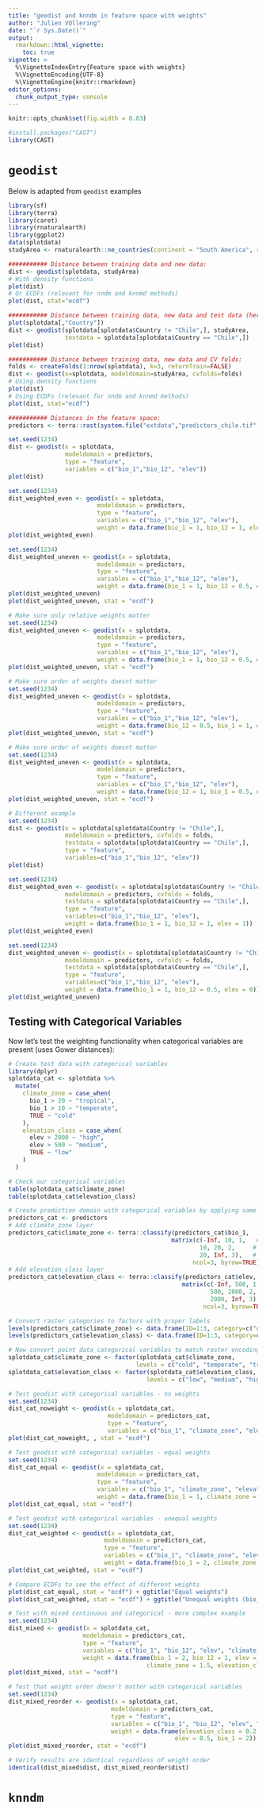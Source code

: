```yaml
---
title: "geodist and knndm in feature space with weights"
author: "Julien VOllering"
date: "`r Sys.Date()`"
output:
  rmarkdown::html_vignette:
    toc: true
vignette: >
  %\VignetteIndexEntry{Feature space with weights}
  %\VignetteEncoding{UTF-8}
  %\VignetteEngine{knitr::rmarkdown}
editor_options: 
  chunk_output_type: console
---
```


```r
knitr::opts_chunk$set(fig.width = 8.83)
```

```r
#install.packages("CAST")
library(CAST)
```

# `geodist`

Below is adapted from `geodist` examples

```r
library(sf)
library(terra)
library(caret)
library(rnaturalearth)
library(ggplot2)
data(splotdata)
studyArea <- rnaturalearth::ne_countries(continent = "South America", returnclass = "sf")

########### Distance between training data and new data:
dist <- geodist(splotdata, studyArea)
# With density functions
plot(dist)
# Or ECDFs (relevant for nndm and knnmd methods)
plot(dist, stat="ecdf")

########### Distance between training data, new data and test data (here Chile):
plot(splotdata[,"Country"])
dist <- geodist(splotdata[splotdata$Country != "Chile",], studyArea,
                testdata = splotdata[splotdata$Country == "Chile",])
plot(dist)

########### Distance between training data, new data and CV folds:
folds <- createFolds(1:nrow(splotdata), k=3, returnTrain=FALSE)
dist <- geodist(x=splotdata, modeldomain=studyArea, cvfolds=folds)
# Using density functions
plot(dist)
# Using ECDFs (relevant for nndm and knnmd methods)
plot(dist, stat="ecdf")

########### Distances in the feature space:
predictors <- terra::rast(system.file("extdata","predictors_chile.tif", package="CAST"))

set.seed(1234)
dist <- geodist(x = splotdata,
                modeldomain = predictors,
                type = "feature",
                variables = c("bio_1","bio_12", "elev"))
plot(dist)

set.seed(1234)
dist_weighted_even <- geodist(x = splotdata,
                         modeldomain = predictors,
                         type = "feature",
                         variables = c("bio_1","bio_12", "elev"),
                         weight = data.frame(bio_1 = 1, bio_12 = 1, elev = 1))
plot(dist_weighted_even)

set.seed(1234)
dist_weighted_uneven <- geodist(x = splotdata,
                         modeldomain = predictors,
                         type = "feature",
                         variables = c("bio_1","bio_12", "elev"),
                         weight = data.frame(bio_1 = 1, bio_12 = 0.5, elev = 0))
plot(dist_weighted_uneven)
plot(dist_weighted_uneven, stat = "ecdf")

# Make sure only relative weights matter
set.seed(1234)
dist_weighted_uneven <- geodist(x = splotdata,
                         modeldomain = predictors,
                         type = "feature",
                         variables = c("bio_1","bio_12", "elev"),
                         weight = data.frame(bio_1 = 1, bio_12 = 0.5, elev = 0) * 2)
plot(dist_weighted_uneven, stat = "ecdf")

# Make sure order of weights doesnt matter
set.seed(1234)
dist_weighted_uneven <- geodist(x = splotdata,
                         modeldomain = predictors,
                         type = "feature",
                         variables = c("bio_1","bio_12", "elev"),
                         weight = data.frame(bio_12 = 0.5, bio_1 = 1, elev = 0))
plot(dist_weighted_uneven, stat = "ecdf")

# Make sure order of weights doesnt matter
set.seed(1234)
dist_weighted_uneven <- geodist(x = splotdata,
                         modeldomain = predictors,
                         type = "feature",
                         variables = c("bio_1","bio_12", "elev"),
                         weight = data.frame(bio_12 = 1, bio_1 = 0.5, elev = 0))
plot(dist_weighted_uneven, stat = "ecdf")

# Different example
set.seed(1234)
dist <- geodist(x = splotdata[splotdata$Country != "Chile",],
                modeldomain = predictors, cvfolds = folds,
                testdata = splotdata[splotdata$Country == "Chile",],
                type = "feature",
                variables=c("bio_1","bio_12", "elev"))
plot(dist)

set.seed(1234)
dist_weighted_even <- geodist(x = splotdata[splotdata$Country != "Chile",],
                modeldomain = predictors, cvfolds = folds,
                testdata = splotdata[splotdata$Country == "Chile",],
                type = "feature",
                variables=c("bio_1","bio_12", "elev"),
                weight = data.frame(bio_1 = 1, bio_12 = 1, elev = 1))
plot(dist_weighted_even)

set.seed(1234)
dist_weighted_uneven <- geodist(x = splotdata[splotdata$Country != "Chile",],
                modeldomain = predictors, cvfolds = folds,
                testdata = splotdata[splotdata$Country == "Chile",],
                type = "feature",
                variables=c("bio_1","bio_12", "elev"),
                weight = data.frame(bio_1 = 1, bio_12 = 0.5, elev = 0))
plot(dist_weighted_uneven)
```

## Testing with Categorical Variables

Now let's test the weighting functionality when categorical variables are present (uses Gower distances):

```r
# Create test data with categorical variables
library(dplyr)
splotdata_cat <- splotdata %>%
  mutate(
    climate_zone = case_when(
      bio_1 > 20 ~ "tropical",
      bio_1 > 10 ~ "temperate", 
      TRUE ~ "cold"
    ),
    elevation_class = case_when(
      elev > 2000 ~ "high",
      elev > 500 ~ "medium",
      TRUE ~ "low"  
    )
  )

# Check our categorical variables
table(splotdata_cat$climate_zone)
table(splotdata_cat$elevation_class)

# Create prediction domain with categorical variables by applying same logic to raster
predictors_cat <- predictors
# Add climate_zone layer
predictors_cat$climate_zone <- terra::classify(predictors_cat$bio_1, 
                                              matrix(c(-Inf, 10, 1,   # cold = 1
                                                      10, 20, 2,     # temperate = 2  
                                                      20, Inf, 3),   # tropical = 3
                                                    ncol=3, byrow=TRUE))
# Add elevation_class layer  
predictors_cat$elevation_class <- terra::classify(predictors_cat$elev,
                                                 matrix(c(-Inf, 500, 1,    # low = 1
                                                         500, 2000, 2,    # medium = 2
                                                         2000, Inf, 3),   # high = 3  
                                                       ncol=3, byrow=TRUE))

# Convert raster categories to factors with proper labels
levels(predictors_cat$climate_zone) <- data.frame(ID=1:3, category=c("cold", "temperate", "tropical"))
levels(predictors_cat$elevation_class) <- data.frame(ID=1:3, category=c("low", "medium", "high"))

# Now convert point data categorical variables to match raster encoding
splotdata_cat$climate_zone <- factor(splotdata_cat$climate_zone, 
                                    levels = c("cold", "temperate", "tropical"))
splotdata_cat$elevation_class <- factor(splotdata_cat$elevation_class,
                                       levels = c("low", "medium", "high"))

# Test geodist with categorical variables - no weights
set.seed(1234)
dist_cat_noweight <- geodist(x = splotdata_cat,
                            modeldomain = predictors_cat,
                            type = "feature",
                            variables = c("bio_1", "climate_zone", "elevation_class"))
plot(dist_cat_noweight, , stat = "ecdf")

# Test geodist with categorical variables - equal weights
set.seed(1234)
dist_cat_equal <- geodist(x = splotdata_cat,
                         modeldomain = predictors_cat,
                         type = "feature", 
                         variables = c("bio_1", "climate_zone", "elevation_class"),
                         weight = data.frame(bio_1 = 1, climate_zone = 1, elevation_class = 1))
plot(dist_cat_equal, stat = "ecdf")

# Test geodist with categorical variables - unequal weights
set.seed(1234) 
dist_cat_weighted <- geodist(x = splotdata_cat,
                           modeldomain = predictors_cat,
                           type = "feature",
                           variables = c("bio_1", "climate_zone", "elevation_class"),
                           weight = data.frame(bio_1 = 2, climate_zone = 0.5, elevation_class = 0))
plot(dist_cat_weighted, stat = "ecdf")

# Compare ECDFs to see the effect of different weights
plot(dist_cat_equal, stat = "ecdf") + ggtitle("Equal weights")
plot(dist_cat_weighted, stat = "ecdf") + ggtitle("Unequal weights (bio_1=2, climate_zone=0.5, elevation_class=0)")

# Test with mixed continuous and categorical - more complex example
set.seed(1234)
dist_mixed <- geodist(x = splotdata_cat,
                     modeldomain = predictors_cat, 
                     type = "feature",
                     variables = c("bio_1", "bio_12", "elev", "climate_zone", "elevation_class"),
                     weight = data.frame(bio_1 = 2, bio_12 = 1, elev = 0.5, 
                                       climate_zone = 1.5, elevation_class = 0.2))
plot(dist_mixed, stat = "ecdf")

# Test that weight order doesn't matter with categorical variables
set.seed(1234)
dist_mixed_reorder <- geodist(x = splotdata_cat,
                             modeldomain = predictors_cat,
                             type = "feature", 
                             variables = c("bio_1", "bio_12", "elev", "climate_zone", "elevation_class"),
                             weight = data.frame(elevation_class = 0.2, bio_12 = 1, climate_zone = 1.5, 
                                               elev = 0.5, bio_1 = 2))
plot(dist_mixed_reorder, stat = "ecdf")

# Verify results are identical regardless of weight order
identical(dist_mixed$dist, dist_mixed_reorder$dist)
```

# `knndm`
